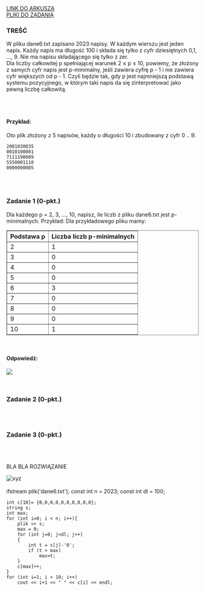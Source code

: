 
<div className="box_link"><a className="link  link_materials" target="_blank" href="https://cke.gov.pl/images/_EGZAMIN_MATURALNY_OD_2023/Informatory/Informator_EM2023_informatyka.pdf">LINK DO ARKUSZA</a>
<br/>
<a className="link  link_materials" href="http://cke.gov.pl/images/_EGZAMIN_MATURALNY_OD_2023/Informatory/Informator_EM2023_informatyka_pliki.zip" >PLIKI DO ZADANIA</a>
<br/>
</div>

### TREŚĆ
W pliku dane6.txt zapisano 2023 napisy. W każdym wierszu jest jeden napis. Każdy napis
ma długość 100 i składa się tylko z cyfr dziesiętnych 0,1, …, 9. Nie ma napisu składającego
się tylko z zer.<br/>
Dla liczby całkowitej p spełniającej warunek 2 ≤ p ≤ 10, powiemy, że złożony z samych cyfr
napis jest p-minimalny, jeśli zawiera cyfrę p - 1 i nie zawiera cyfr większych od p - 1. Czyli
będzie tak, gdy p jest najmniejszą podstawą systemu pozycyjnego, w którym taki napis da się
zinterpretować jako pewną liczbę całkowitą.

<br/><br/>

#### Przykład:
Oto plik złożony z 5 napisów, każdy o długości 10 i zbudowany z cyfr 0 .. 9:
```
2001030035
0010100001
7111190009
5550001110
0000000005
```

<br/><br/>

### Zadanie 1   (0-pkt.)

Dla każdego p = 2, 3, …, 10, napisz, ile liczb z pliku dane6.txt jest p-minimalnych.
Przykład:
Dla przykładowego pliku mamy:
<br/>
<table className="sql_table" border rulse="all" frame="box">
    <tr>
      <th>Podstawa p</th> 
      <th>Liczba liczb p-minimalnych</th>
    </tr>
    <tr>
      <td>2</td> 
      <td>1</td>
    </tr>
    <tr>
      <td>3</td> 
      <td>0</td>
    </tr>
    <tr>
      <td>4</td> 
      <td>0</td>
    </tr>
    <tr>
      <td>5</td> 
      <td>0</td>
    </tr>
    <tr>
      <td>6</td> 
      <td>3</td>
    </tr>
    <tr>
      <td>7</td> 
      <td>0</td>
    </tr>    
    <tr>
      <td>8</td> 
      <td>0</td>
    </tr>    
    <tr>
      <td>9</td> 
      <td>0</td>
    </tr>
    <tr>
      <td>10</td> 
      <td>1</td>
    </tr>
</table>
<br/>

#### Odpowiedź:
![](https://i.imgur.com/Jegx5TV.png)

<br/>

### Zadanie 2   (0-pkt.)


<br/><br/>

### Zadanie 3   (0-pkt.)


<br/><br/>

<Dropdown title="PRZYKŁADOWE ROZWIĄZANIE">
    <p className={`dropdown_text`}>
        BLA BLA ROZWIĄZANIE
    </p>
</Dropdown>

<Dropdown title="PRZYKŁADOWE ROZWIĄZANIE W C++">
<img src={new URL('https://i.imgur.com/Lc1KQKk.png', import.meta.url)} alt="xyz" className={`big_img`} />
<br/><br/>
    ifstream plik('dane6.txt');
    const int n = 2023;
    const int dl = 100;

    int c[10]= {0,0,0,0,0,0,0,0,0,0};
    string s;
    int max;
    for (int i=0; i < n; i++){
        plik >> s;
        max = 0;
        for (int j=0; j<dl; j++)
        {
            int t = s[j]-'0';
            if (t > max)
                max=t;
        }
        c[max]++;
    }
    for (int i=1; i < 10; i++)
        cout << i+1 << " " << c[i] << endl; 
</Dropdown>

